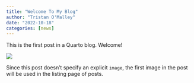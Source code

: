 ```yaml
---
title: "Welcome To My Blog"
author: "Tristan O'Malley"
date: "2022-10-18"
categories: [news]
---
```


This is the first post in a Quarto blog. Welcome!

![](thumbnail.jpg)

Since this post doesn't specify an explicit `image`, the first image in the post will be used in the listing page of posts.
